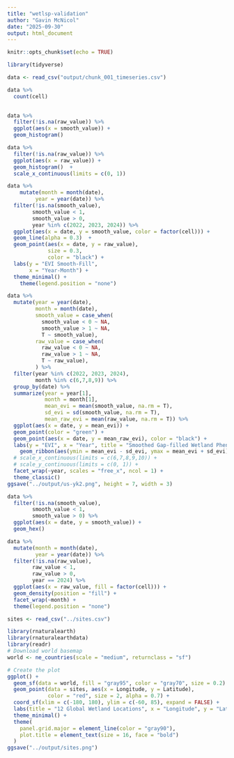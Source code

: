 ```yaml
---
title: "wetlsp-validation"
author: "Gavin McNicol"
date: "2025-09-30"
output: html_document
---
```


```r
knitr::opts_chunk$set(echo = TRUE)
```

```r
library(tidyverse)
```

```r
data <- read_csv("output/chunk_001_timeseries.csv")
```

```r
data %>% 
  count(cell)
  
```


```r
data %>% 
  filter(!is.na(raw_value)) %>% 
  ggplot(aes(x = smooth_value)) +
  geom_histogram() 
```

```r
data %>% 
  filter(!is.na(raw_value)) %>% 
  ggplot(aes(x = raw_value)) +
  geom_histogram()  +
  scale_x_continuous(limits = c(0, 1))
```

```r
data %>% 
    mutate(month = month(date),
         year = year(date)) %>% 
  filter(!is.na(smooth_value), 
        smooth_value < 1,
        smooth_value > 0,
        year %in% c(2022, 2023, 2024)) %>% 
  ggplot(aes(x = date, y = smooth_value, color = factor(cell))) +
  geom_line(alpha = 0.3)  +
  geom_point(aes(x = date, y = raw_value),
             size = 0.3,
             color = "black") +
  labs(y = "EVI Smooth-Fill",
       x = "Year-Month") +
  theme_minimal() +
    theme(legend.position = "none") 
```

```r
data %>% 
  mutate(year = year(date),
         month = month(date),
         smooth_value = case_when(
           smooth_value < 0 ~ NA,
           smooth_value > 1 ~ NA,
           T ~ smooth_value),
         raw_value = case_when(
           raw_value < 0 ~ NA,
           raw_value > 1 ~ NA,
           T ~ raw_value),
         ) %>% 
  filter(year %in% c(2022, 2023, 2024),
         month %in% c(6,7,8,9)) %>% 
  group_by(date) %>% 
  summarize(year = year[1],
            month = month[1],
            mean_evi = mean(smooth_value, na.rm = T),
            sd_evi = sd(smooth_value, na.rm = T),
            mean_raw_evi = mean(raw_value, na.rm = T)) %>% 
  ggplot(aes(x = date, y = mean_evi)) +
  geom_point(color = "green") +
  geom_point(aes(x = date, y = mean_raw_evi), color = "black") +
  labs(y = "EVI", x = "Year", title = "Smoothed Gap-filled Wetland Phenology", subtitle = "Chunk Mean Mean +/- SD ") +
    geom_ribbon(aes(ymin = mean_evi - sd_evi, ymax = mean_evi + sd_evi), fill = "green", alpha = 0.2) +
  # scale_x_continuous(limits = c(6,7,8,9,10)) +
  # scale_y_continuous(limits = c(0, 1)) +
  facet_wrap(~year, scales = "free_x", ncol = 1) +
  theme_classic()
ggsave("../output/us-yk2.png", height = 7, width = 3)
```



```r
data %>% 
  filter(!is.na(smooth_value), 
        smooth_value < 1,
        smooth_value > 0) %>% 
  ggplot(aes(x = date, y = smooth_value)) +
  geom_hex() 
```

```r
data %>% 
  mutate(month = month(date),
         year = year(date)) %>% 
  filter(!is.na(raw_value), 
        raw_value < 1,
        raw_value > 0,
        year == 2024) %>% 
  ggplot(aes(x = raw_value, fill = factor(cell))) +
  geom_density(position = "fill") +
  facet_wrap(~month) +
  theme(legend.position = "none")
```
```r
sites <- read_csv("../sites.csv")
```


```r
library(rnaturalearth)
library(rnaturalearthdata)
library(readr)
# Download world basemap
world <- ne_countries(scale = "medium", returnclass = "sf")

# Create the plot
ggplot() +
  geom_sf(data = world, fill = "gray95", color = "gray70", size = 0.2) +
  geom_point(data = sites, aes(x = Longitude, y = Latitude), 
             color = "red", size = 2, alpha = 0.7) +
  coord_sf(xlim = c(-180, 180), ylim = c(-60, 85), expand = FALSE) +
  labs(title = "12 Global Wetland Locations", x = "Longitude", y = "Latitude") +
  theme_minimal() +
  theme(
    panel.grid.major = element_line(color = "gray90"),
    plot.title = element_text(size = 16, face = "bold")
  )
ggsave("../output/sites.png")
```

